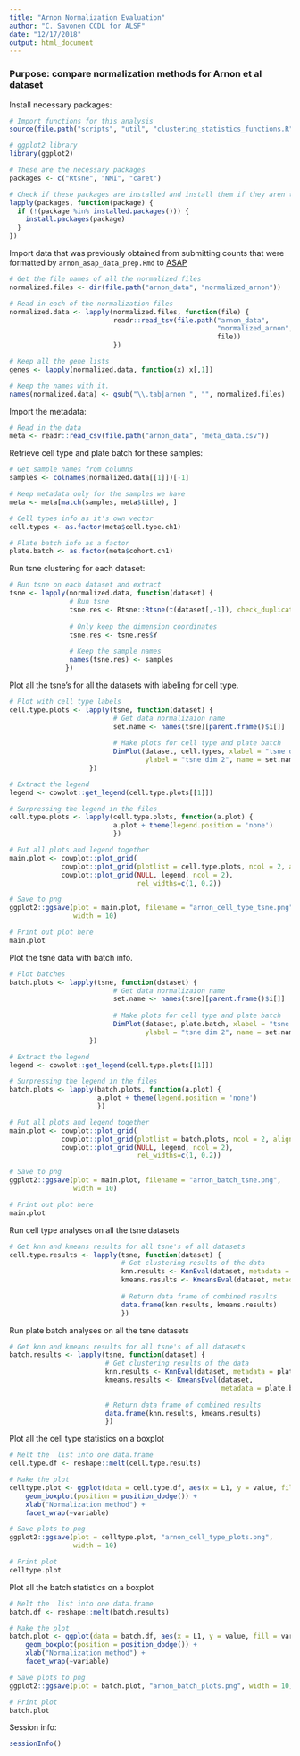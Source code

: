 ```yaml
---
title: "Arnon Normalization Evaluation"
author: "C. Savonen CCDL for ALSF"
date: "12/17/2018"
output: html_document
---
```

### Purpose: compare normalization methods for Arnon et al dataset

Install necessary packages: 
```r
# Import functions for this analysis
source(file.path("scripts", "util", "clustering_statistics_functions.R"))

# ggplot2 library
library(ggplot2)

# These are the necessary packages
packages <- c("Rtsne", "NMI", "caret")

# Check if these packages are installed and install them if they aren't
lapply(packages, function(package) {
  if (!(package %in% installed.packages())) {
    install.packages(package)
  }
})
```

Import data that was previously obtained from submitting counts that were formatted
by `arnon_asap_data_prep.Rmd` to [ASAP](https://asap.epfl.ch/)
```r
# Get the file names of all the normalized files
normalized.files <- dir(file.path("arnon_data", "normalized_arnon"))

# Read in each of the normalization files
normalized.data <- lapply(normalized.files, function(file) {
                          readr::read_tsv(file.path("arnon_data",
                                                    "normalized_arnon",
                                                    file))
                          })

# Keep all the gene lists
genes <- lapply(normalized.data, function(x) x[,1])

# Keep the names with it.
names(normalized.data) <- gsub("\\.tab|arnon_", "", normalized.files)
```

Import the metadata: 
```r
# Read in the data
meta <- readr::read_csv(file.path("arnon_data", "meta_data.csv"))
```

Retrieve cell type and plate batch for these samples:
```r
# Get sample names from columns
samples <- colnames(normalized.data[[1]])[-1]

# Keep metadata only for the samples we have
meta <- meta[match(samples, meta$title), ]

# Cell types info as it's own vector
cell.types <- as.factor(meta$cell.type.ch1)

# Plate batch info as a factor
plate.batch <- as.factor(meta$cohort.ch1)
```

Run tsne clustering for each dataset:
```r
# Run tsne on each dataset and extract
tsne <- lapply(normalized.data, function(dataset) {
               # Run tsne
               tsne.res <- Rtsne::Rtsne(t(dataset[,-1]), check_duplicates = FALSE)
               
               # Only keep the dimension coordinates
               tsne.res <- tsne.res$Y
               
               # Keep the sample names
               names(tsne.res) <- samples
              })
```

Plot all the tsne's for all the datasets with labeling for cell type. 
```r
# Plot with cell type labels
cell.type.plots <- lapply(tsne, function(dataset) {
                          # Get data normalizaion name
                          set.name <- names(tsne)[parent.frame()$i[]]
                          
                          # Make plots for cell type and plate batch 
                          DimPlot(dataset, cell.types, xlabel = "tsne dim 1",
                                  ylabel = "tsne dim 2", name = set.name)
                    })

# Extract the legend
legend <- cowplot::get_legend(cell.type.plots[[1]])

# Surpressing the legend in the files
cell.type.plots <- lapply(cell.type.plots, function(a.plot) {
                          a.plot + theme(legend.position = 'none')
                          })

# Put all plots and legend together
main.plot <- cowplot::plot_grid(
             cowplot::plot_grid(plotlist = cell.type.plots, ncol = 2, align='hv'),
             cowplot::plot_grid(NULL, legend, ncol = 2),
                                rel_widths=c(1, 0.2))

# Save to png
ggplot2::ggsave(plot = main.plot, filename = "arnon_cell_type_tsne.png",
                width = 10)

# Print out plot here
main.plot
```

Plot the tsne data with batch info.
```r
# Plot batches
batch.plots <- lapply(tsne, function(dataset) {
                          # Get data normalizaion name
                          set.name <- names(tsne)[parent.frame()$i[]]
                          
                          # Make plots for cell type and plate batch 
                          DimPlot(dataset, plate.batch, xlabel = "tsne dim 1",
                                  ylabel = "tsne dim 2", name = set.name)
                    })

# Extract the legend
legend <- cowplot::get_legend(cell.type.plots[[1]])

# Surpressing the legend in the files
batch.plots <- lapply(batch.plots, function(a.plot) {
                      a.plot + theme(legend.position = 'none')
                      })

# Put all plots and legend together
main.plot <- cowplot::plot_grid(
             cowplot::plot_grid(plotlist = batch.plots, ncol = 2, align='hv'),
             cowplot::plot_grid(NULL, legend, ncol = 2),
                                rel_widths=c(1, 0.2))

# Save to png
ggplot2::ggsave(plot = main.plot, filename = "arnon_batch_tsne.png",
                width = 10)

# Print out plot here
main.plot
```

Run cell type analyses on all the tsne datasets
```r
# Get knn and kmeans results for all tsne's of all datasets
cell.type.results <- lapply(tsne, function(dataset) {
                            # Get clustering results of the data
                            knn.results <- KnnEval(dataset, metadata = cell.types)
                            kmeans.results <- KmeansEval(dataset, metadata = cell.types)
                            
                            # Return data frame of combined results
                            data.frame(knn.results, kmeans.results)
                            })
```

Run plate batch analyses on all the tsne datasets
```r
# Get knn and kmeans results for all tsne's of all datasets
batch.results <- lapply(tsne, function(dataset) {
                        # Get clustering results of the data  
                        knn.results <- KnnEval(dataset, metadata = plate.batch)
                        kmeans.results <- KmeansEval(dataset,
                                                     metadata = plate.batch)
                          
                        # Return data frame of combined results  
                        data.frame(knn.results, kmeans.results)
                        })
```

Plot all the cell type statistics on a boxplot
```r
# Melt the  list into one data.frame
cell.type.df <- reshape::melt(cell.type.results)

# Make the plot
celltype.plot <- ggplot(data = cell.type.df, aes(x = L1, y = value, fill = variable)) +
    geom_boxplot(position = position_dodge()) + 
    xlab("Normalization method") +
    facet_wrap(~variable)

# Save plots to png
ggplot2::ggsave(plot = celltype.plot, "arnon_cell_type_plots.png", 
                width = 10)

# Print plot
celltype.plot
```

Plot all the batch statistics on a boxplot
```r
# Melt the  list into one data.frame
batch.df <- reshape::melt(batch.results)

# Make the plot
batch.plot <- ggplot(data = batch.df, aes(x = L1, y = value, fill = variable)) +
    geom_boxplot(position = position_dodge()) + 
    xlab("Normalization method") +
    facet_wrap(~variable)

# Save plots to png
ggplot2::ggsave(plot = batch.plot, "arnon_batch_plots.png", width = 10)

# Print plot
batch.plot
```

Session info: 
```r
sessionInfo()
```